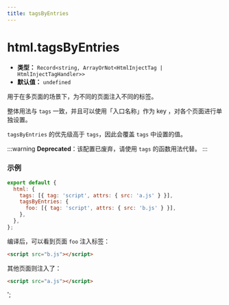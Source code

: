 ```yaml
---
title: tagsByEntries
---
```


# html.tagsByEntries

- **类型：** `Record<string, ArrayOrNot<HtmlInjectTag | HtmlInjectTagHandler>>`
- **默认值：** `undefined`

用于在多页面的场景下，为不同的页面注入不同的标签。

整体用法与 `tags` 一致，并且可以使用「入口名称」作为 key ，对各个页面进行单独设置。

`tagsByEntries` 的优先级高于 `tags`，因此会覆盖 `tags` 中设置的值。

:::warning
**Deprecated**：该配置已废弃，请使用 `tags` 的函数用法代替。
:::

### 示例

```js
export default {
  html: {
    tags: [{ tag: 'script', attrs: { src: 'a.js' } }],
    tagsByEntries: {
      foo: [{ tag: 'script', attrs: { src: 'b.js' } }],
    },
  },
};
```

编译后，可以看到页面 `foo` 注入标签：

```html
<script src="b.js"></script>
```

其他页面则注入了：

```html
<script src="a.js"></script>
```
';
